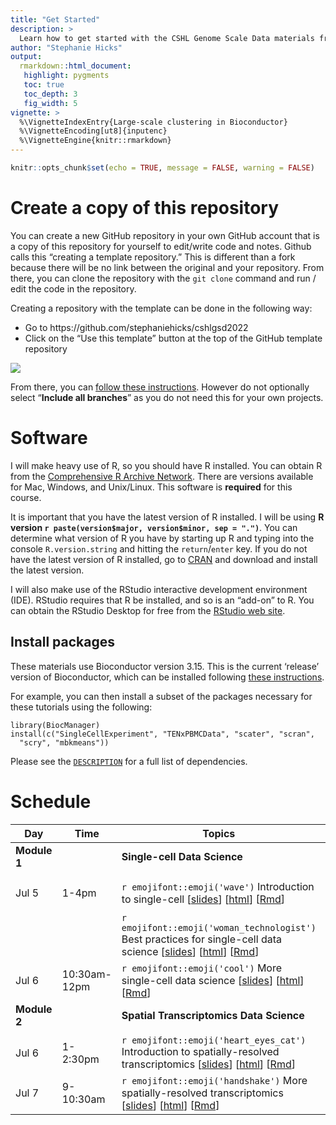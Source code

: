 ```yaml
---
title: "Get Started"
description: >
  Learn how to get started with the CSHL Genome Scale Data materials from Stephanie Hicks
author: "Stephanie Hicks"
output:
  rmarkdown::html_document:
   highlight: pygments
   toc: true
   toc_depth: 3
   fig_width: 5
vignette: >
  %\VignetteIndexEntry{Large-scale clustering in Bioconductor}
  %\VignetteEncoding[ut8]{inputenc}
  %\VignetteEngine{knitr::rmarkdown}
---
```



```r
knitr::opts_chunk$set(echo = TRUE, message = FALSE, warning = FALSE)
```


# Create a copy of this repository

You can create a new GitHub repository in your own GitHub account that is 
a copy of this repository for yourself to edit/write code and notes. 
Github calls this "creating a template repository." 
This is different than a fork because there will be no link between the original and your repository.
From there, you can clone the repository with the `git clone` command and run / edit the code in the repository.

Creating a repository with the template can be done in the following way: 

- Go to https://github.com/stephaniehicks/cshlgsd2022
- Click on the "Use this template" button at the top of the GitHub template repository

![](https://docs.github.com/assets/cb-36544/images/help/repository/use-this-template-button.png)

From there, you can [follow these instructions](https://docs.github.com/en/repositories/creating-and-managing-repositories/creating-a-repository-from-a-template). However do not optionally select "**Include all branches**" as you do not need this for your own projects.

# Software

I will make heavy use of R, so you should have R installed. You can obtain R from the [Comprehensive R Archive Network](https://cran.r-project.org). There are versions available for Mac, Windows, and Unix/Linux. This software is **required** for this course.	

It is important that you have the latest version of R installed. I will be using **R version `r paste(version$major, version$minor, sep = ".")`**. You can determine what version of R you have by starting up R and typing into the console `R.version.string` and hitting the `return`/`enter` key. If you do not have the latest version of R installed, go to [CRAN](https://cran.r-project.org) and download and install the latest version.

I will also make use of the RStudio interactive development environment (IDE). RStudio requires that R be installed, and so is an "add-on" to R. You can obtain the RStudio Desktop for free from the [RStudio web site](https://www.rstudio.com/). 

## Install packages

These materials use Bioconductor version 3.15.
This is the current 'release' version of Bioconductor, which can be installed following [these instructions](https://bioconductor.org/install).

For example, you can then install a subset of the packages necessary for these tutorials using the following:

```
library(BiocManager)
install(c("SingleCellExperiment", "TENxPBMCData", "scater", "scran",
  "scry", "mbkmeans"))
```

Please see the [`DESCRIPTION`](https://github.com/stephaniehicks/cshlgsd2022/blob/main/DESCRIPTION) for a full list of dependencies.


# Schedule

::: l-body-outset
| Day   | Time           | Topics                                       | Lab | 
|--------- | ----------- | ----------------------------------------------- | --------------- |
| **Module 1** |    | **Single-cell Data Science** | |
| | | | |
|   Jul 5    |  1-4pm | `r emojifont::emoji('wave')` Introduction to single-cell [[slides](https://docs.google.com/presentation/d/19tLNkFzNP2zkWGdMeaTAdE3quv78ukUeH_-v85g_pDI/edit?usp=sharing)] [[html](intro-single-cell-01.html)] [[Rmd]()] |  `r emojifont::emoji('palm_tree')` Lab [[html]()] |
| | | `r emojifont::emoji('woman_technologist')` Best practices for single-cell data science [[slides](https://docs.google.com/presentation/d/1v-QUVyBefRUlPo_xMwua3jAH_GCP7nAqPQ5wM2KuxVI/edit?usp=sharing)] [[html](intro-single-cell-02.html)] [[Rmd]()] |  `r emojifont::emoji('palm_tree')` Lab [[html]()] |
|   Jul 6    |  10:30am-12pm | `r emojifont::emoji('cool')` More single-cell data science [[slides]()] [[html](adv-single-cell-01.html)] [[Rmd]()] |  `r emojifont::emoji('palm_tree')` Lab [[html]()] |
| **Module 2** |    | **Spatial Transcriptomics Data Science** | |
| | | | |
|   Jul 6    |  1-2:30pm | `r emojifont::emoji('heart_eyes_cat')` Introduction to spatially-resolved transcriptomics [[slides]()] [[html](intro-spatial-01.html)] [[Rmd]()] |  `r emojifont::emoji('palm_tree')` Lab [[html]()] |
|   Jul 7    |  9-10:30am | `r emojifont::emoji('handshake')` More spatially-resolved transcriptomics [[slides]()] [[html](adv-spatial-01.html)] [[Rmd]()] |  `r emojifont::emoji('palm_tree')` Lab [[html]()] |
:::
